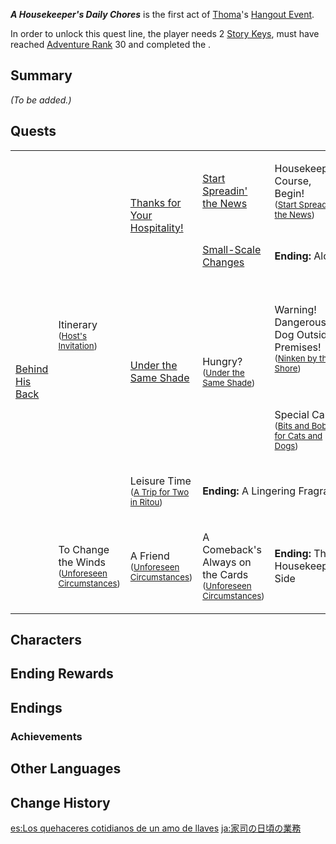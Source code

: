 {{Meta
|missing_summary = yes
}}
{{Act Infobox
|image          = Story Card Hangout Thoma.png
|type           = Story
|group          = Hangout Event
|actNum         = I
|character      = Thoma
|ARReq          = 30
|archonQuestReq = [[Chapter II]]: Act III - ''[[Omnipresence Over Mortals]]''
|keyReq         = 2
}}
'''''A Housekeeper's Daily Chores''''' is the first act of [[Thoma]]'s [[Hangout Event]].

In order to unlock this quest line, the player needs 2 [[Story Key]]s, must have reached [[Adventure Rank]] 30 and completed the {{Quest|Omnipresence Over Mortals}}.

==Summary==
''(To be added.)''
{{clr}}

==Quests==
{|class="wikitable" style="width:100%;"
|-
|rowspan="6"|[[Behind His Back]]
|rowspan="5"|Itinerary<br><small>([[Host's Invitation]])</small>
|rowspan="2"|[[Thanks for Your Hospitality!]]
|[[Start Spreadin' the News]]
|Housekeeping Course, Begin!<br><small>([[Start Spreadin' the News#Housekeeping Course, Begin!|Start Spreadin' the News]])</small>
|colspan="2"|'''Ending:''' Popular Class
|-
|[[Small-Scale Changes]]
|colspan="3"|'''Ending:''' Alone Time
|-
|rowspan="2"|[[Under the Same Shade]]
|rowspan="2"|Hungry?<br><small>([[Under the Same Shade#Hungry?|Under the Same Shade]])</small>
|Warning! Dangerous Dog Outside Premises!<br><small>([[Ninken by the Shore#Warning! Dangerous Dog Outside Premises!|Ninken by the Shore]])</small>
|Those Who Can Never Return<br><small>([[Ninken by the Shore#Those Who Can Never Return|Ninken by the Shore]])</small>
|'''Ending:''' The Sea Breeze Carries Memories
|-
|Special Care<br><small>([[Bits and Bobs for Cats and Dogs]])</small>
|colspan="2"|'''Ending:''' New Clothes!
|-
|Leisure Time<br><small>([[A Trip for Two in Ritou]])</small>
|colspan="4"|'''Ending:''' A Lingering Fragrance
|-
|To Change the Winds<br><small>([[Unforeseen Circumstances#To Change the Winds|Unforeseen Circumstances]])</small>
|A Friend<br><small>([[Unforeseen Circumstances#A Friend|Unforeseen Circumstances]])</small>
|A Comeback's Always on the Cards<br><small>([[Unforeseen Circumstances#A Comeback's Always on the Cards|Unforeseen Circumstances]])</small>
|colspan="3"|'''Ending:''' The Housekeeper's Other Side
|}

==Characters==
{{Character Appearances|type=Hangout Event}}

==Ending Rewards==
{{Hangout Event Rewards
|1 hangout memory = {{Card|Adventure EXP|100}}<!--
------------------->{{Card|Hero's Wit|5}}<!--
------------------->{{Card|"Warmth"|5}}
|2 hangout memory = {{Card|Adventure EXP|100}}<!--
------------------->{{Card|Primogem|20}}<!--
------------------->{{Card|Guide to Transience|3}}
|3 hangout memory = {{Card|Adventure EXP|100}}<!--
------------------->{{Card|Hero's Wit|5}}<!--
------------------->{{Card|Agnidus Agate Fragment|3}}
|4 hangout memory = {{Card|Adventure EXP|100}}<!--
------------------->{{Card|Primogem|20}}<!--
------------------->{{Card|"Warmth"|5}}
|5 hangout memory = {{Card|Adventure EXP|100}}<!--
------------------->{{Card|Hero's Wit|5}}<!--
------------------->{{Card|Agnidus Agate Fragment|3}}
|6 hangout memory = {{Card|Adventure EXP|100}}<!--
------------------->{{Card|Primogem|20}}<!--
------------------->{{Card|Guide to Transience|3}}
}}

==Endings==
{{Hangout Event Endings
|character    = Thoma
|act          = 1
|ending1      = Popular Class
|ending1_text = Active engagement, that's what you like to see!
|ending2      = Alone Time
|ending2_text = Knitting a sweater is harder than one might imagine.
|ending3      = The Sea Breeze Carries Memories
|ending3_text = Only companionship can alleviate solitude and pain.
|ending4      = New Clothes!
|ending_alt4  = New Clothes
|ending4_text = Thoma knits sweaters for the stray cats and dogs, but it seems that one doesn't quite fit.
|ending5      = A Lingering Fragrance
|ending5_text = Hopefully, this omamori can bring you more good luck.
|ending6      = The Housekeeper's Other Side
|ending6_text = "Looks like being a housekeeper's the more relaxing and interesting job after all."
}}

===Achievements===
{{Achievement Topic Table|quest=A Housekeeper's Daily Chores|requirements=1}}

==Other Languages==
{{Other Languages
|en      = A Housekeeper's Daily Chores
|zhs     = 家政官的日常工作
|zhs_rm  = Jiāzhèng Guān de Rìcháng Gōngzuò
|zht     = 家政官的日常工作
|zht_rm  = Jiāzhèng Guān de Rìcháng Gōngzuò
|zh_tl   = Housekeeper's Daily Work
|ja      = 家司の日頃の業務
|ja_rm   = Keishi no Higoro no Gyoumu
|ja_tl   = A Housekeeper's Normal Duties
|ja_note = {{ja|家司|rm=keishi}} is an occuptational title established in the Heian period indicating a stewardship position in the households of third rank nobles and higher.
|ko      = 가사 관리원의 하루일과
|ko_rm   = Gasa Gwanriwon-ui Haru'ilgwa
|ko_tl   = Housekeeper's Daily Work
|es      = Los quehaceres cotidianos de un amo de llaves
|es_tl   = The Daily Chores of a Housekeeper
|es_note = The phrase {{es|amo de llaves|master/<wbr/>owner of keys}} is used to refer to a housekeeper.
|fr      = Les tâches quotidiennes d'un serviteur
|fr_tl   = The Daily Tasks of a Servant
|ru      = Домашние дела
|ru_tl   = Household Affairs
|th      = งานประจำวันของพ่อบ้าน
|th_rm   = Ngan Pra-cham Wan khong Pho-ban
|th_tl   = Butler's Daily Work
|th_note = The word {{th|พ่อบ้าน|rm=Pho-ban|tl=Butler}} is specified gender as a male, but can refer to a housekeeper too.
|vi      = Công Việc Thường Ngày Của {{tt|Quản Gia|管家}}
|vi_tl   = Housekeeper's Daily Work
|de      = Die täglichen Aufgaben eines Haushälters
|de_tl   = Housekeeper's Daily Tasks
|id      = Pekerjaan Sehari-Hari Seorang Pengurus Rumah Tangga
|id_tl   = Daily Chores of a Housekeeper
|pt      = Rotina de Serviços Domésticos
|pt_tl   = Routine of Household Services
|tr      = Kahyanın Günlük İşleri
|tr_tl   = 
|it      = Le faccende quotidiane di un domestico
|it_tl   = The Daily Chores of a Housekeeper
|it_note = the word {{it|domestico}} refers to a male servant hired to help with the housework. 
}}

==Change History==
{{Change History|2.2}}

[[es:Los quehaceres cotidianos de un amo de llaves]]
[[ja:家司の日頃の業務]]